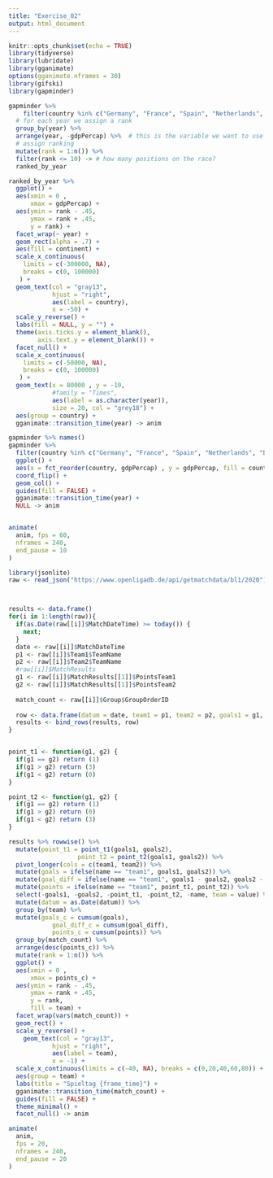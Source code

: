 ```yaml
---
title: "Exercise_02"
output: html_document
---
```


```r
knitr::opts_chunk$set(echo = TRUE)
library(tidyverse)
library(lubridate)
library(gganimate)
options(gganimate.nframes = 30)
library(gifski)
library(gapminder)
```


```r
gapminder %>%  
    filter(country %in% c("Germany", "France", "Spain", "Netherlands", "Belgium", "Portugal", "Luxemburg", "Poland")) %>% 
  # for each year we assign a rank
  group_by(year) %>%  
  arrange(year, -gdpPercap) %>%  # this is the variable we want to use for our race
  # assign ranking
  mutate(rank = 1:n()) %>% 
  filter(rank <= 10) -> # how many positions on the race?
  ranked_by_year
```

```r
ranked_by_year %>%  
  ggplot() +  
  aes(xmin = 0 ,  
      xmax = gdpPercap) +  
  aes(ymin = rank - .45,  
      ymax = rank + .45,  
      y = rank) +  
  facet_wrap(~ year) +  
  geom_rect(alpha = .7) +
  aes(fill = continent) +
  scale_x_continuous(  
    limits = c(-300000, NA),
    breaks = c(0, 100000)
   ) +  
  geom_text(col = "gray13",
            hjust = "right",
            aes(label = country),
            x = -50) +
  scale_y_reverse() +
  labs(fill = NULL, y = "") +
  theme(axis.ticks.y = element_blank(), 
        axis.text.y = element_blank()) +
  facet_null() +
  scale_x_continuous(  
    limits = c(-50000, NA),
    breaks = c(0, 100000)
   ) +
  geom_text(x = 80000 , y = -10,
            #family = "Times",
            aes(label = as.character(year)),
            size = 20, col = "grey18") +
  aes(group = country) +
  gganimate::transition_time(year) -> anim

```


```r
gapminder %>% names()
gapminder %>% 
  filter(country %in% c("Germany", "France", "Spain", "Netherlands", "Belgium")) %>% 
  ggplot() +
  aes(x = fct_reorder(country, gdpPercap) , y = gdpPercap, fill = country) +
  coord_flip() +
  geom_col() +
  guides(fill = FALSE) + 
  gganimate::transition_time(year) +
  NULL -> anim


animate(
  anim, fps = 60,
  nframes = 240,
  end_pause = 10
)
```















```r
library(jsonlite)
raw <- read_json("https://www.openligadb.de/api/getmatchdata/bl1/2020")



results <- data.frame()
for(i in 1:length(raw)){
  if(as.Date(raw[[i]]$MatchDateTime) >= today()) {
    next;
  }
  date <- raw[[i]]$MatchDateTime
  p1 <- raw[[i]]$Team1$TeamName
  p2 <- raw[[i]]$Team2$TeamName
  #raw[[i]]$MatchResults
  g1 <- raw[[i]]$MatchResults[[1]]$PointsTeam1
  g2 <- raw[[i]]$MatchResults[[1]]$PointsTeam2
  
  match_count <- raw[[i]]$Group$GroupOrderID
  
  row <- data.frame(datum = date, team1 = p1, team2 = p2, goals1 = g1, goals2 = g2, match_count = match_count)
  results <- bind_rows(results, row)  
}


point_t1 <- function(g1, g2) {
  if(g1 == g2) return (1)
  if(g1 > g2) return (3)
  if(g1 < g2) return (0)
}

point_t2 <- function(g1, g2) {
  if(g1 == g2) return (1)
  if(g1 > g2) return (0)
  if(g1 < g2) return (3)
}

results %>% rowwise() %>% 
  mutate(point_t1 = point_t1(goals1, goals2),
                   point_t2 = point_t2(goals1, goals2)) %>% 
  pivot_longer(cols = c(team1, team2)) %>% 
  mutate(goals = ifelse(name == "team1", goals1, goals2)) %>% 
  mutate(goal_diff = ifelse(name == "team1", goals1 - goals2, goals2 - goals1)) %>% 
  mutate(points = ifelse(name == "team1", point_t1, point_t2)) %>% 
  select(-goals1, -goals2, -point_t1, -point_t2, -name, team = value) %>% 
  mutate(datum = as.Date(datum)) %>% 
  group_by(team) %>% 
  mutate(goals_c = cumsum(goals), 
            goal_diff_c = cumsum(goal_diff),
            points_c = cumsum(points)) %>% 
  group_by(match_count) %>% 
  arrange(desc(points_c)) %>% 
  mutate(rank = 1:n()) %>% 
  ggplot() +
  aes(xmin = 0 ,  
      xmax = points_c) +  
  aes(ymin = rank - .45,  
      ymax = rank + .45,  
      y = rank,
      fill = team) +
  facet_wrap(vars(match_count)) +
  geom_rect() +
  scale_y_reverse() +
    geom_text(col = "gray13",
            hjust = "right",
            aes(label = team),
            x = -1) +
  scale_x_continuous(limits = c(-40, NA), breaks = c(0,20,40,60,80)) +
  aes(group = team) +
  labs(title = "Spieltag {frame_time}") +
  gganimate::transition_time(match_count) +
  guides(fill = FALSE) +
  theme_minimal() +
  facet_null() -> anim

animate(
  anim, 
  fps = 20,
  nframes = 240,
  end_pause = 20
)
  


```

